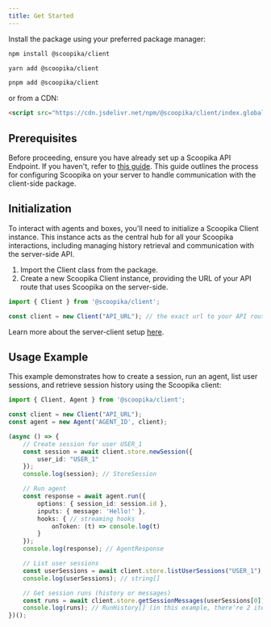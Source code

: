 ```yaml
---
title: Get Started
---
```


Install the package using your preferred package manager:

```bash
npm install @scoopika/client
```
```bash
yarn add @scoopika/client
```
```bash
pnpm add @scoopika/client
```

or from a CDN:

```html
<script src="https://cdn.jsdelivr.net/npm/@scoopika/client/index.global.js"></script>
```

## Prerequisites

Before proceeding, ensure you have already set up a Scoopika API Endpoint. If you haven't, refer to [this guide](/guides/scoopika-for-the-web). This guide outlines the process for configuring Scoopika on your server to handle communication with the client-side package.

## Initialization

To interact with agents and boxes, you'll need to initialize a Scoopika Client instance. This instance acts as the central hub for all your Scoopika interactions, including managing history retrieval and communication with the server-side API.

1. Import the Client class from the package.
2. Create a new Scoopika Client instance, providing the URL of your API route that uses Scoopika on the server-side.

```typescript
import { Client } from '@scoopika/client';

const client = new Client("API_URL"); // the exact url to your API route
```

Learn more about the server-client setup [here](/guides/scoopika-for-the-web).

## Usage Example

This example demonstrates how to create a session, run an agent, list user sessions, and retrieve session history using the Scoopika client:

```typescript
import { Client, Agent } from '@scoopika/client';

const client = new Client("API_URL");
const agent = new Agent('AGENT_ID', client);

(async () => {
	// Create session for user USER_1
	const session = await client.store.newSession({
		user_id: "USER_1"
	});
	console.log(session); // StoreSession

	// Run agent
	const response = await agent.run({
		options: { session_id: session.id },
		inputs: { message: 'Hello!' },
		hooks: { // streaming hooks
			onToken: (t) => console.log(t)
		}
	});
	console.log(response); // AgentResponse

	// List user sessions
	const userSessions = await client.store.listUserSessions("USER_1");
	console.log(userSessions); // string[]

	// Get session runs (history or messages)
	const runs = await client.store.getSessionMessages(userSessions[0]);
	console.log(runs); // RunHistory[] (in this example, there're 2 items one for user request and one for agent response)
})();
```